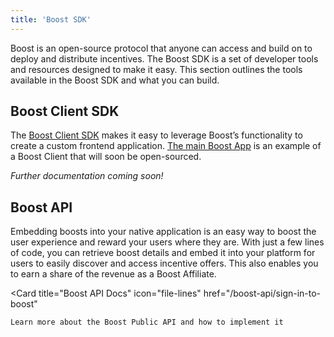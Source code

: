 ```yaml
---
title: 'Boost SDK'
---
```


Boost is an open-source protocol that anyone can access and build on to deploy and distribute incentives. The Boost SDK is a set of developer tools and resources designed to make it easy. This section outlines the tools available in the Boost SDK and what you can build.

## Boost Client SDK

[//]: # (TODO: update link to BoostDK once updated)
The [Boost Client SDK](https://www.npmjs.com/package/@rabbitholegg/questdk) makes it easy to leverage Boost’s functionality to create a custom frontend application. [The main Boost App](https://boost.xyz/) is an example of a Boost Client that will soon be open-sourced.

*Further documentation coming soon!*

## Boost API

Embedding boosts into your native application is an easy way to boost the user experience and reward your users where they are. With just a few lines of code, you can retrieve boost details and embed it into your platform for users to easily discover and access incentive offers. This also enables you to earn a share of the revenue as a Boost Affiliate.

<Card
    title="Boost API Docs"
    icon="file-lines"
    href="/boost-api/sign-in-to-boost"
>
    Learn more about the Boost Public API and how to implement it
</Card>
